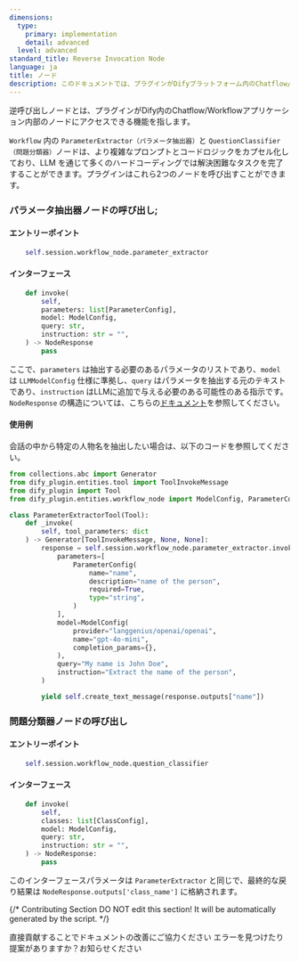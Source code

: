 ```yaml
---
dimensions:
  type:
    primary: implementation
    detail: advanced
  level: advanced
standard_title: Reverse Invocation Node
language: ja
title: ノード
description: このドキュメントでは、プラグインがDifyプラットフォーム内のChatflow/Workflowアプリケーションノード機能を逆呼び出しする方法について説明します。主な内容は、パラメータ抽出器ノード（ParameterExtractor）と問題分類器ノード（QuestionClassifier）という2つの特殊なノードの呼び出し方法です。また、これら2つのノードの呼び出しエントリーポイント、インターフェースパラメータ、および使用例コードについて詳しく説明します。
---
```


逆呼び出しノードとは、プラグインがDify内のChatflow/Workflowアプリケーション内部のノードにアクセスできる機能を指します。

`Workflow` 内の `ParameterExtractor（パラメータ抽出器）`と `QuestionClassifier（問題分類器）`ノードは、より複雑なプロンプトとコードロジックをカプセル化しており、LLM を通じて多くのハードコーディングでは解決困難なタスクを完了することができます。プラグインはこれら2つのノードを呼び出すことができます。

### パラメータ抽出器ノードの呼び出し;

#### **エントリーポイント**

```python
    self.session.workflow_node.parameter_extractor
```

#### **インターフェース**

```python
    def invoke(
        self,
        parameters: list[ParameterConfig],
        model: ModelConfig,
        query: str,
        instruction: str = "",
    ) -> NodeResponse
        pass
```

ここで、`parameters` は抽出する必要のあるパラメータのリストであり、`model` は `LLMModelConfig` 仕様に準拠し、`query` はパラメータを抽出する元のテキストであり、`instruction` はLLMに追加で与える必要のある可能性のある指示です。`NodeResponse` の構造については、こちらの[ドキュメント](../general-specifications.md#noderesponse)を参照してください。

#### **使用例**

会話の中から特定の人物名を抽出したい場合は、以下のコードを参照してください。

```python
from collections.abc import Generator
from dify_plugin.entities.tool import ToolInvokeMessage
from dify_plugin import Tool
from dify_plugin.entities.workflow_node import ModelConfig, ParameterConfig

class ParameterExtractorTool(Tool):
    def _invoke(
        self, tool_parameters: dict
    ) -> Generator[ToolInvokeMessage, None, None]:
        response = self.session.workflow_node.parameter_extractor.invoke(
            parameters=[
                ParameterConfig(
                    name="name",
                    description="name of the person",
                    required=True,
                    type="string",
                )
            ],
            model=ModelConfig(
                provider="langgenius/openai/openai",
                name="gpt-4o-mini",
                completion_params={},
            ),
            query="My name is John Doe",
            instruction="Extract the name of the person",
        )

        yield self.create_text_message(response.outputs["name"])
```

### 問題分類器ノードの呼び出し

#### **エントリーポイント**

```python
    self.session.workflow_node.question_classifier
```

#### **インターフェース**

```python
    def invoke(
        self,
        classes: list[ClassConfig],
        model: ModelConfig,
        query: str,
        instruction: str = "",
    ) -> NodeResponse:
        pass
```

このインターフェースパラメータは `ParameterExtractor` と同じで、最終的な戻り結果は `NodeResponse.outputs['class_name']` に格納されます。

{/*
Contributing Section
DO NOT edit this section!
It will be automatically generated by the script.
*/}

<CardGroup cols="2">
    <Card
        title="このページを編集する"
        icon="pen-to-square"
        href="https://github.com/langgenius/dify-docs/edit/main/plugin-dev-ja/9243-reverse-invocation-node.mdx"
    >
        直接貢献することでドキュメントの改善にご協力ください
    </Card>
    <Card
        title="問題を報告する"
        icon="github"
        href="https://github.com/langgenius/dify-docs/issues/new?title=ドキュメントの問題%3A%20reverse-invocation-n&body=%23%23%20問題の説明%0A%3C%21--%20発見した問題について簡単に説明してください%20--%3E%0A%0A%23%23%20ページリンク%0Ahttps%3A%2F%2Fgithub.com%2Flanggenius%2Fdify-docs%2Fblob%2Fmain%2Fplugin-dev-ja%2F9243-reverse-invocation-node.mdx%0A%0A%23%23%20提案される変更%0A%3C%21--%20特定の変更案がある場合は、ここで説明してください%20--%3E%0A%0A%3C%21--%20ドキュメントの品質向上にご協力いただきありがとうございます！%20--%3E"
    >
        エラーを見つけたり提案がありますか？お知らせください
    </Card>
</CardGroup>
